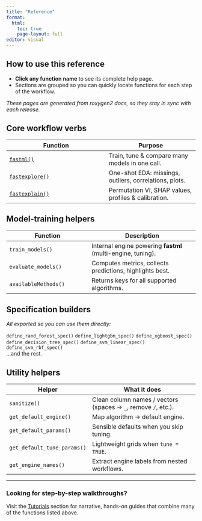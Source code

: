 ```yaml
---
title: "Reference"
format:
  html:
    toc: true
    page-layout: full
editor: visual
---
```


::: {.callout-tip collapse="false" icon="book"}
# How to use this reference

* **Click any function name** to see its complete help page.
* Sections are grouped so you can quickly locate functions for each step
  of the workflow.

_These pages are generated from roxygen2 docs, so they stay in sync with
each release._
:::

## Core workflow verbs

| Function | Purpose |
|----------|---------|
| [`fastml()`](fastml.qmd) | Train, tune & compare many models in one call. |
| [`fastexplore()`](fastexplore_ref.qmd) | One-shot EDA: missings, outliers, correlations, plots. |
| [`fastexplain()`](fastexplain_ref.qmd) | Permutation VI, SHAP values, profiles & calibration. |

## Model-training helpers

| Function | Description |
|----------|-------------|
| `train_models()` | Internal engine powering **fastml** (multi-engine, tuning). |
| `evaluate_models()` | Computes metrics, collects predictions, highlights best. |
| `availableMethods()` | Returns keys for all supported algorithms. |

## Specification builders

_All exported so you can use them directly:_

`define_rand_forest_spec()`  `define_lightgbm_spec()`  `define_xgboost_spec()`  
`define_decision_tree_spec()`  `define_svm_linear_spec()`  `define_svm_rbf_spec()`  
…and the rest.

## Utility helpers

| Helper | What it does |
|--------|--------------|
| `sanitize()` | Clean column names / vectors (spaces → `_`, remove `/`, etc.). |
| `get_default_engine()` | Map algorithm → default engine. |
| `get_default_params()` | Sensible defaults when you skip tuning. |
| `get_default_tune_params()` | Lightweight grids when `tune = TRUE`. |
| `get_engine_names()` | Extract engine labels from nested workflows. |

---

### Looking for step-by-step walkthroughs?

Visit the [Tutorials](../tutorials/index.qmd) section for narrative,
hands-on guides that combine many of the functions listed above.
